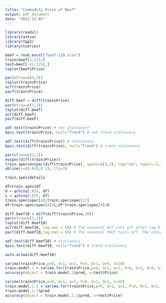 ```yaml
---
title: "Commodity Price of Beef"
output: pdf_document
date: "2022-12-05"
---
```



```r
library(readxl)
library(astsa)
library(fpp2)
library(tseries)
```

```r
beef = read_excel("beef-120.xlsx")
train=beef[1:115,]
test=beef[-(1:115),]
tsplot(beef$Price)
```

```r
par(mfrow=c(3,1))
tsplot(train$Price)
acf(train$Price)
pacf(train$Price)
```


```r
diff.beef = diff(train$Price)
par(mfrow=c(3,1))
tsplot(diff.beef)
acf(diff.beef)
pacf(diff.beef)
```

```r
adf.test(train$Price) # not stationary
kpss.test(train$Price, null="Trend") # not trend stationary
```


```r
adf.test(diff(train$Price)) # stationary
kpss.test(diff(train$Price), null="Trend") # trend stationary
```

```r
par(mfrow=c(2,1))
mvspec(diff(train$Price))
train.spec=mvspec(diff(train$Price), spans=c(3,3), log="no", taper=.5,lwd=2,col='blue')
abline(v=c(.035,0.1), lty=2)
```

```r
train.spec$details
```

```r
df=train.spec$df
U = qchisq(.025, df)
L = qchisq(.975, df)
train.spec$spec[4];train.spec$spec[12]
df*train.spec$spec[4]/L;df*train.spec$spec[4]/U
```


```r
diff.beef10 = diff(diff(train$Price,10))
par(mfrow=c(3,1))
tsplot(diff.beef10)
acf(diff.beef10, lag.max = 50) # The seasonal ACF cuts off after lag 9. The nonseasonal ACF cuts off after lag 2.
pacf(diff.beef10,lag.max = 50) # The seasonal PACF tails off. The nonseasonal PACF tails off.
```

```r
adf.test(diff.beef10) # stationary
kpss.test(diff.beef10, null="Trend") # trend stationary
```


```r
auto.arima(diff.beef10)
```


```r
sarima(train$Price,p=0, d=1, q=2, P=0, D=1, Q=9, S=10)
train.model.1 = sarima.for(train$Price,p=0, d=1, q=2, P=0, D=1, Q=9, S=10, n.ahead = 5)
accuracy(object = train.model.1$pred, x=test$Price)
```


```r
sarima(train$Price,p=0, d=1, q=1, P=0, D=1, Q=1, S=10)
train.model.1.1 = sarima.for(train$Price,p=0, d=1, q=1, P=0, D=1, Q=1, S=10, n.ahead = 5)
train.model.1.1$pred
accuracy(object = train.model.1.1$pred, x=test$Price)
```

